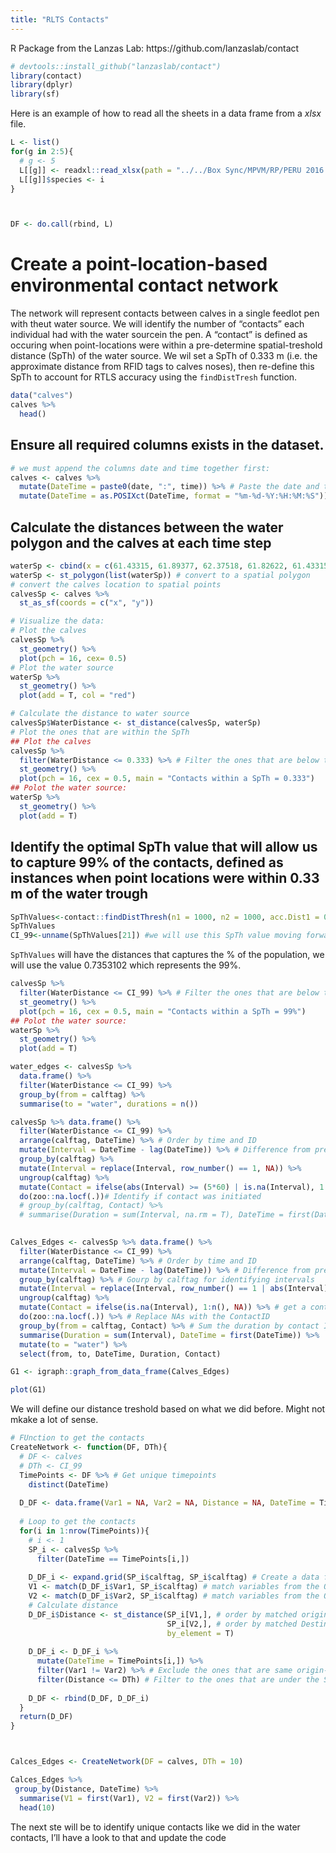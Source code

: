 ---
title: "RLTS Contacts"
---

R Package from the Lanzas Lab: https://github.com/lanzaslab/contact
```{r}
# devtools::install_github("lanzaslab/contact")
library(contact)
library(dplyr)
library(sf)
```


Here is an example of how to read all the sheets in a data frame from a *xlsx* file.
```{r eval = F}
L <- list()
for(g in 2:5){
  # g <- 5
  L[[g]] <- readxl::read_xlsx(path = "../../Box Sync/MPVM/RP/PERU 2016 DATA/Vacunacion/Data/VacDepDisProv_2016.xlsx", sheet = g)
  L[[g]]$species <- i
}



DF <- do.call(rbind, L)
```



# Create a point-location-based environmental contact network

The network will represent contacts between calves in a single feedlot pen with theut water source. We will identify the number of "contacts" each individual had with the water sourcein the pen. A "contact" is defined as occuring when point-locations were within a pre-determine spatial-treshold distance (SpTh) of the water source.  We wil set a SpTh of 0.333 m  (i.e. the approximate distance from RFID tags to calves noses), then re-define this SpTh to account for RTLS accuracy using the `findDistTresh` function.  

```{r Get the data}
data("calves")
calves %>%
  head()
```


## Ensure all required columns exists in the dataset.

```{r}
# we must append the columns date and time together first:
calves <- calves %>% 
  mutate(DateTime = paste0(date, ":", time)) %>% # Paste the date and time volumns
  mutate(DateTime = as.POSIXct(DateTime, format = "%m-%d-%Y:%H:%M:%S")) # Format as date time (POSIXct)
```

## Calculate the distances between the water polygon and the calves at each time step
```{r}
waterSp <- cbind(x = c(61.43315, 61.89377, 62.37518, 61.82622, 61.43315), y = c(62.44815, 62.73341, 61.93864, 61.67411, 62.44815)) # this is the location of the water source
waterSp <- st_polygon(list(waterSp)) # convert to a spatial polygon
# convert the calves location to spatial points
calvesSp <- calves %>%
  st_as_sf(coords = c("x", "y")) 

# Visualize the data:
# Plot the calves
calvesSp %>%
  st_geometry() %>%
  plot(pch = 16, cex= 0.5)
# Plot the water source
waterSp %>%
  st_geometry() %>%
  plot(add = T, col = "red")
```


```{r Get the distance}
# Calculate the distance to water source
calvesSp$WaterDistance <- st_distance(calvesSp, waterSp)
# Plot the ones that are within the SpTh
## Plot the calves 
calvesSp %>%
  filter(WaterDistance <= 0.333) %>% # Filter the ones that are below the SpTh
  st_geometry() %>% 
  plot(pch = 16, cex = 0.5, main = "Contacts within a SpTh = 0.333")
## Polot the water source:
waterSp %>%
  st_geometry() %>%
  plot(add = T)
```

## Identify the optimal SpTh value that will allow us to capture 99% of the contacts, defined as instances when point locations were within 0.33 m of the water trough
```{r}
SpThValues<-contact::findDistThresh(n1 = 1000, n2 = 1000, acc.Dist1 = 0.5, acc.Dist2 = NULL, pWithin1 = 90, pWithin2 = NULL, spTh = 0.5)
SpThValues
CI_99<-unname(SpThValues[21]) #we will use this SpTh value moving forward.
```

`SpThValues` will have the distances that captures the % of the population, we will use the value 0.7353102 which represents the 99%.  

```{r}
calvesSp %>%
  filter(WaterDistance <= CI_99) %>% # Filter the ones that are below the SpTh
  st_geometry() %>% 
  plot(pch = 16, cex = 0.5, main = "Contacts within a SpTh = 99%")
## Polot the water source:
waterSp %>%
  st_geometry() %>%
  plot(add = T)
```


```{r}
water_edges <- calvesSp %>% 
  data.frame() %>%
  filter(WaterDistance <= CI_99) %>%
  group_by(from = calftag) %>%
  summarise(to = "water", durations = n())
```

```{r}
calvesSp %>% data.frame() %>%
  filter(WaterDistance <= CI_99) %>%
  arrange(calftag, DateTime) %>% # Order by time and ID
  mutate(Interval = DateTime - lag(DateTime)) %>% # Difference from previous 
  group_by(calftag) %>%
  mutate(Interval = replace(Interval, row_number() == 1, NA)) %>%
  ungroup(calftag) %>%
  mutate(Contact = ifelse(abs(Interval) >= (5*60) | is.na(Interval), 1:n(), NA)) %>% 
  do(zoo::na.locf(.))# Identify if contact was initiated
  # group_by(calftag, Contact) %>%
  # summarise(Duration = sum(Interval, na.rm = T), DateTime = first(DateTime))
  
```

```{r}
Calves_Edges <- calvesSp %>% data.frame() %>%
  filter(WaterDistance <= CI_99) %>%
  arrange(calftag, DateTime) %>% # Order by time and ID
  mutate(Interval = DateTime - lag(DateTime)) %>% # Difference from previous 
  group_by(calftag) %>% # Gourp by calftag for identifying intervals
  mutate(Interval = replace(Interval, row_number() == 1 | abs(Interval) >= (5*60), NA)) %>% # New contacts defined for a contact with interval larger than 5 min
  ungroup(calftag) %>%
  mutate(Contact = ifelse(is.na(Interval), 1:n(), NA)) %>% # get a contact ID based on the number of row
  do(zoo::na.locf(.)) %>% # Replace NAs with the ContactID
  group_by(from = calftag, Contact) %>% # Sum the duration by contact ID
  summarise(Duration = sum(Interval), DateTime = first(DateTime)) %>%
  mutate(to = "water") %>%
  select(from, to, DateTime, Duration, Contact)
```


```{r}
G1 <- igraph::graph_from_data_frame(Calves_Edges)
```


```{r}
plot(G1)
```

We will define our distance treshold based on what we did before. Might not mkake a lot of sense.  

```{r}
# FUnction to get the contacts
CreateNetwork <- function(DF, DTh){
  # DF <- calves
  # DTh <- CI_99
  TimePoints <- DF %>% # Get unique timepoints
    distinct(DateTime)
  
  D_DF <- data.frame(Var1 = NA, Var2 = NA, Distance = NA, DateTime = TimePoints[1,]) # Create a data frame to fill with the data
  
  # Loop to get the contacts
  for(i in 1:nrow(TimePoints)){
    # i <- 1
    SP_i <- calvesSp %>% 
      filter(DateTime == TimePoints[i,])
    
    D_DF_i <- expand.grid(SP_i$calftag, SP_i$calftag) # Create a data frame for all combinations of possible Origin-Destination
    V1 <- match(D_DF_i$Var1, SP_i$calftag) # match variables from the O-D data frame to the spatial points for origins
    V2 <- match(D_DF_i$Var2, SP_i$calftag) # match variables from the O-D data frame to the spatial points for destinations
    # Calculate distance
    D_DF_i$Distance <- st_distance(SP_i[V1,], # order by matched origin variables
                                   SP_i[V2,], # order by matched Destination variables 
                                   by_element = T) 
    
    D_DF_i <- D_DF_i %>%
      mutate(DateTime = TimePoints[i,]) %>%
      filter(Var1 != Var2) %>% # Exclude the ones that are same origin-destination
      filter(Distance <= DTh) # Filter to the ones that are under the Spatial treshold
    
    D_DF <- rbind(D_DF, D_DF_i)
  }
  return(D_DF)
}



Calces_Edges <- CreateNetwork(DF = calves, DTh = 10)
```

```{r}
Calces_Edges %>%
 group_by(Distance, DateTime) %>%
  summarise(V1 = first(Var1), V2 = first(Var2)) %>%
  head(10)
```

The next ste will be to identify unique contacts like we did in the water contacts, I'll have a look to that and update the code


